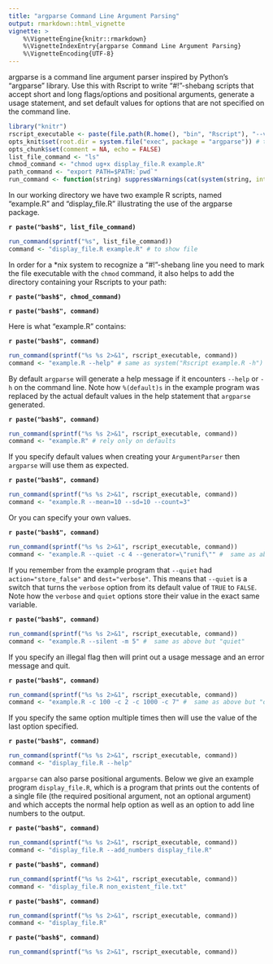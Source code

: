 ```yaml
---
title: "argparse Command Line Argument Parsing"
output: rmarkdown::html_vignette
vignette: >
    %\VignetteEngine{knitr::rmarkdown}
    %\VignetteIndexEntry{argparse Command Line Argument Parsing}
    %\VignetteEncoding{UTF-8}
---
```


argparse is a command line argument parser inspired by Python's "argparse" library.  Use this with Rscript to write "#!"-shebang scripts that accept short and long flags/options and positional arguments, generate a usage statement, and set default values for options that are not specified on the command line.

```r
library("knitr")
rscript_executable <- paste(file.path(R.home(), "bin", "Rscript"), "--vanilla")
opts_knit$set(root.dir = system.file("exec", package = "argparse")) # to access the "Rscript files"
opts_chunk$set(comment = NA, echo = FALSE)
list_file_command <- "ls"
chmod_command <- "chmod ug+x display_file.R example.R"
path_command <- "export PATH=$PATH:`pwd`"
run_command <- function(string) suppressWarnings(cat(system(string, intern = TRUE), sep = "\n"))
```

In our working directory we have two example R scripts, named "example.R" and "display_file.R" illustrating the use of the argparse package.

**`r paste("bash$", list_file_command)`**
```r
run_command(sprintf("%s", list_file_command))
command <- "display_file.R example.R" # to show file
```

In order for a \*nix system to recognize a "\#!"-shebang line you need to mark the file executable with the ``chmod`` command, it also helps to add the directory containing your Rscripts to your path:

**`r paste("bash$", chmod_command)`**

**`r paste("bash$", command)`**

Here is what "example.R" contains:

**`r paste("bash$", command)`**
```r
run_command(sprintf("%s %s 2>&1", rscript_executable, command))
command <- "example.R --help" # same as system("Rscript example.R -h")
```

By default ``argparse`` will generate a help message if it encounters ``--help`` or ``-h`` on the command line.  Note how ``%(default)s`` in the example program was replaced by the actual default values in the help statement that ``argparse`` generated.

**`r paste("bash$", command)`**
```r
run_command(sprintf("%s %s 2>&1", rscript_executable, command))
command <- "example.R" # rely only on defaults
```

If you specify default values when creating your ``ArgumentParser`` then ``argparse`` will use them as expected.

**`r paste("bash$", command)`**
```r
run_command(sprintf("%s %s 2>&1", rscript_executable, command))
command <- "example.R --mean=10 --sd=10 --count=3"
```

Or you can specify your own values.

**`r paste("bash$", command)`**
```r
run_command(sprintf("%s %s 2>&1", rscript_executable, command))
command <- "example.R --quiet -c 4 --generator=\"runif\"" #  same as above but "quiet"
```

If you remember from the example program that ``--quiet`` had ``action="store_false"`` and 
``dest="verbose"``.  This means that ``--quiet`` is a switch that turns the ``verbose`` option from its default value of ``TRUE`` to ``FALSE``.  Note how the ``verbose`` and ``quiet`` options store their value in the exact same variable.

**`r paste("bash$", command)`**
```r
run_command(sprintf("%s %s 2>&1", rscript_executable, command))
command <- "example.R --silent -m 5" #  same as above but "quiet"
```

If you specify an illegal flag then \emph{argparse} will print out a usage message and an error message and quit.  

**`r paste("bash$", command)`**
```r
run_command(sprintf("%s %s 2>&1", rscript_executable, command))
command <- "example.R -c 100 -c 2 -c 1000 -c 7" #  same as above but "quiet"
```

If you specify the same option multiple times then \emph{argparse} will use the value of the last option specified. 

**`r paste("bash$", command)`**
```r
run_command(sprintf("%s %s 2>&1", rscript_executable, command))
command <- "display_file.R --help"
```

``argparse`` can also parse positional arguments.  Below we give an example program ``display_file.R``, which is a program that prints out the contents of a single file (the required positional argument, not an optional argument) and which accepts the normal help option as well as an option to add line numbers to the output.

**`r paste("bash$", command)`**
```r
run_command(sprintf("%s %s 2>&1", rscript_executable, command))
command <- "display_file.R --add_numbers display_file.R"
```

**`r paste("bash$", command)`**
```r
run_command(sprintf("%s %s 2>&1", rscript_executable, command))
command <- "display_file.R non_existent_file.txt"
```
**`r paste("bash$", command)`**
```r
run_command(sprintf("%s %s 2>&1", rscript_executable, command))
command <- "display_file.R"
```
**`r paste("bash$", command)`**
```r
run_command(sprintf("%s %s 2>&1", rscript_executable, command))
```
